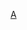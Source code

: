 {{Userbox
  |border-c = #CCCCFF
  |border-s = 1
  |id-c     = #CCCCFF
  |id       = [[File:Blue House HK.jpg|33x44px]]
  |info-s   = 9
  |info-c   = #F8F8FF
  |info     = 這個用戶參與'''[[Wikipedia:专题/建築|建築專題]]'''。
}} <includeonly>[[Category:建築專題參與者|{{PAGENAME}}]]</includeonly>
<noinclude>
[[Category:專題用戶標誌模板|A]]
</noinclude>